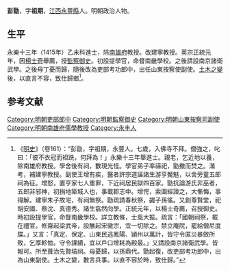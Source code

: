 '''彭勖'''，字'''祖期'''，[[江西|江西]][[永豐縣|永豐縣]]人。明朝政治人物。

==生平==
永樂十三年（1415年）乙未科進士，除[[南雄府|南雄府]]教授。改建寧教授。英宗正統元年，因[[楊士奇|楊士奇]]舉薦，授[[監察御史|監察御史]]。初設提學官，命督南畿學校。之後請設南京諸衛武學。之後母丁憂而歸，隨後改為吏部考功郎中，出任山東按察使副使。[[土木之變|土木之變]]後，以直言不容，致仕歸鄉<ref>《[[明史|明史]]》（卷161）：“彭勖，字祖期，永豐人。七歲，入佛寺不拜。僧強之，叱曰：「彼不衣冠而袒跣，何拜為！」永樂十三年舉進士。親老，乞近地以養，除南雄府教授。學舍後有祠，數現光怪。學官弟子率禱祀，勖撤而焚之。滿考，補建寧教授。副使王增有疾，醫者許宗道誣諸生游亨魘魅，以舍旁童五郎祠為征。增怒，置亨家七人重罪，下近祠居民獄四百家。勖抗論游氏非巫者，五郎非邪神，初捐地築城人也，事載郡志中。增愕，索圖經證之，大慚悔，事得解。建寧朱子故宅，有祠無祭。勖疏請春秋祭，蠲子孫徭。又創尊賢堂，祀胡安國、蔡沈、真德秀。諸生翕然向學。正統元年，以楊士奇薦，召授御史。時初設提學官，命督南畿學校。詳立教條，士風大振。疏言：「國朝祠祭，載在禮官。修齋起梁武帝，設醮起宋徽宗，宜一切除之。禁立庵院，罷給僧尼度牒。」又言：「真定、保定、山東民逃鳳陽、潁州以萬計，皆守令匿災暴斂所致，乞厚軫恤。守令課績，宜以戶口增耗為殿最。」又請設南京諸衛武學。皆報可。所至葺治先賢墳祠。母憂歸，以孫鼎代。勖起復，改吏部考功郎中，出為山東副使。土木之變，數言兵事。以直不容於時，致仕歸。”</ref>。

==参考文献==
{{wikisource|明史/卷161}}
{{Reflist}}

{{明朝人物小作品}}
{{永樂十三年乙未科殿試金榜}}

[[Category:明朝吏部郎中|Category:明朝吏部郎中]]
[[Category:明朝監察御史|Category:明朝監察御史]]
[[Category:明朝山東按察司副使|Category:明朝山東按察司副使]]
[[Category:明朝南雄府儒學教授|Category:明朝南雄府儒學教授]]
[[Category:永丰人|Category:永丰人]]